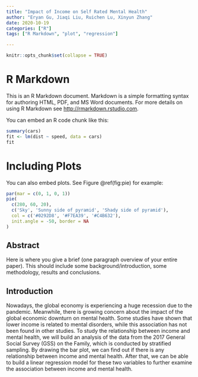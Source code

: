 ```yaml
---
title: "Impact of Income on Self Rated Mental Health"
author: "Eryan Gu, Jiaqi Liu, Ruichen Lu, Xinyun Zhang"
date: 2020-10-19
categories: ["R"]
tags: ["R Markdown", "plot", "regression"]

---
```


```r
knitr::opts_chunk$set(collapse = TRUE)
```

# R Markdown

This is an R Markdown document. Markdown is a simple formatting syntax for authoring HTML, PDF, and MS Word documents. For more details on using R Markdown see <http://rmarkdown.rstudio.com>.

You can embed an R code chunk like this:

```r
summary(cars)
fit <- lm(dist ~ speed, data = cars)
fit
```

# Including Plots

You can also embed plots. See Figure \@ref(fig:pie) for example:

```r
par(mar = c(0, 1, 0, 1))
pie(
  c(280, 60, 20),
  c('Sky', 'Sunny side of pyramid', 'Shady side of pyramid'),
  col = c('#0292D8', '#F7EA39', '#C4B632'),
  init.angle = -50, border = NA
)
```
## Abstract

Here is where you give a brief (one paragraph overview of your entire paper). This should include some background/introduction, some methodology, results and conclusions.

## Introduction

Nowadays, the global economy is experiencing a huge recession due to the pandemic. Meanwhile, there is growing concern about the impact of the global economic downturn on mental health. Some studies have shown that lower income is related to mental disorders, while this association has not been found in other studies. To study the relationship between income and mental health, we will build an analysis of the data from the 2017 General Social Survey (GSS) on the Family, which is conducted by stratified sampling. By drawing the bar plot, we can find out if there is any relationship between income and mental health. After that, we can be able to build a linear regression model for these two variables to further examine the association between income and mental health.

